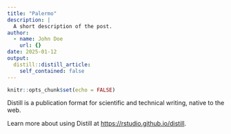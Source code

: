 ```yaml
---
title: "Palermo"
description: |
  A short description of the post.
author:
  - name: John Doe
    url: {}
date: 2025-01-12
output:
  distill::distill_article:
    self_contained: false
---
```



```r
knitr::opts_chunk$set(echo = FALSE)
```

Distill is a publication format for scientific and technical writing, native to the web.

Learn more about using Distill at <https://rstudio.github.io/distill>.


